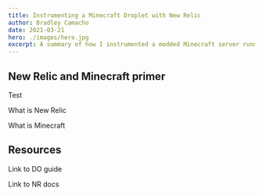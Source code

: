 ```yaml
---
title: Instrumenting a Minecraft Droplet with New Relic
author: Bradley Camacho
date: 2021-03-21
hero: ./images/hero.jpg
excerpt: A summary of how I instrumented a modded Minecraft server running on a Digital Ocean Droplet.
---
```


## New Relic and Minecraft primer

Test

What is New Relic

What is Minecraft

## Resources

Link to DO guide

Link to NR docs
